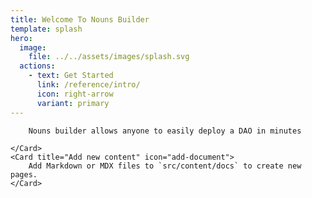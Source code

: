 ```yaml
---
title: Welcome To Nouns Builder 
template: splash
hero:
  image:
    file: ../../assets/images/splash.svg
  actions:
    - text: Get Started 
      link: /reference/intro/
      icon: right-arrow
      variant: primary
---
```





<CardGrid>
	<Card title="Create Your DAO" icon="pencil">
	
		Nouns builder allows anyone to easily deploy a DAO in minutes

	</Card>
	<Card title="Add new content" icon="add-document">
		Add Markdown or MDX files to `src/content/docs` to create new pages.
	</Card>

 </CardGrid>
